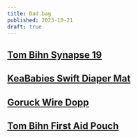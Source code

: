 ```yaml
---
title: Dad bag
published: 2023-10-21
draft: true
---
```


## [Tom Bihn Synapse 19](https://www.tombihn.com/products/synapse-19)

## [KeaBabies Swift Diaper Mat](https://keababies.com/products/swift-diaper-mat)

## [Goruck Wire Dopp](https://www.goruck.com/products/wire-dopp)

## [Tom Bihn First Aid Pouch](https://www.tombihn.com/products/first-second-aid-pouch)